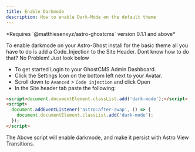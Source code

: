 ```yaml
---
title: Enable Darkmode
description: How to enable Dark-Mode on the default theme
---
```


<Aside type="caution" title="Warning!">
*Requires `@matthiesenxyz/astro-ghostcms` version 0.1.1 and above*
</Aside>

To enable darkmode on your Astro-Ghost install for the basic theme all you have to do is add a Code_Injection to the Site Header.  Dont know how to do that?  No Problem!  Just look below

- To get started Login to your GhostCMS Admin Dashboard.
- Click the Settings Icon on the bottom left next to your Avatar.
- Scroll down to `Avanced` > `Code injection` and click Open
- In the Site header tab paste the following:

```html title="GhostAdmin > Advanced > Code_Injection > SiteHeader"
<script>document.documentElement.classList.add('dark-mode');</script>
<script>
  document.addEventListener('astro:after-swap', () => {
    document.documentElement.classList.add('dark-mode');
  });
</script>
```

The Above script will enable darkmode, and make it persist with Astro View Transitions.